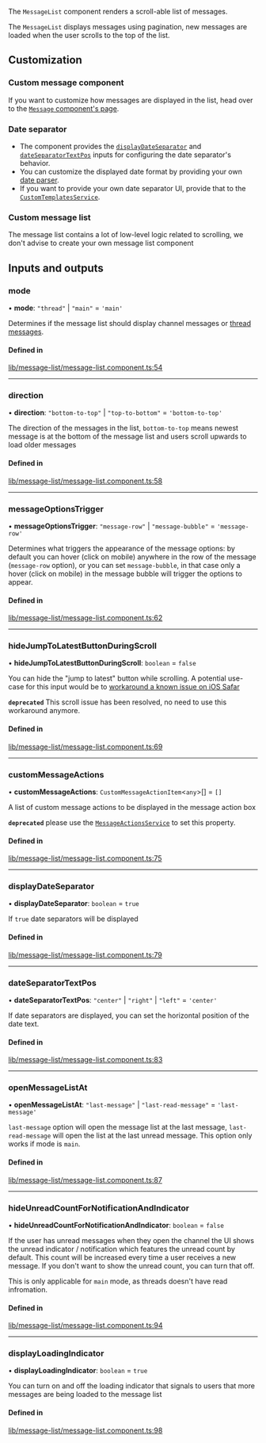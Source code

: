 
The `MessageList` component renders a scroll-able list of messages.

The `MessageList` displays messages using pagination, new messages are loaded when the user scrolls to the top of the list.

## Customization

### Custom message component

If you want to customize how messages are displayed in the list, head over to the [`Message` component's page](../../components/MessageComponent/#customization).

### Date separator

- The component provides the [`displayDateSeparator`](#displaydateseparator) and [`dateSeparatorTextPos`](#dateseparatortextpos) inputs for configuring the date separator's behavior.
- You can customize the displayed date format by providing your own [date parser](../../services/DateParserService/#customdateparser).
- If you want to provide your own date separator UI, provide that to the [`CustomTemplatesService`](../../services/CustomTemplatesService/#dateseparatortemplate).

### Custom message list

The message list contains a lot of low-level logic related to scrolling, we don't advise to create your own message list component

[//]: # "Start of generated content"
## Inputs and outputs 


### mode

• **mode**: ``"thread"`` \| ``"main"`` = `'main'`

Determines if the message list should display channel messages or [thread messages](https://getstream.io/chat/docs/javascript/threads/?language=javascript).

#### Defined in

[lib/message-list/message-list.component.ts:54](https://github.com/GetStream/stream-chat-angular/blob/cb7b12d/projects/stream-chat-angular/src/lib/message-list/message-list.component.ts#L54)

___

### direction

• **direction**: ``"bottom-to-top"`` \| ``"top-to-bottom"`` = `'bottom-to-top'`

The direction of the messages in the list, `bottom-to-top` means newest message is at the bottom of the message list and users scroll upwards to load older messages

#### Defined in

[lib/message-list/message-list.component.ts:58](https://github.com/GetStream/stream-chat-angular/blob/cb7b12d/projects/stream-chat-angular/src/lib/message-list/message-list.component.ts#L58)

___

### messageOptionsTrigger

• **messageOptionsTrigger**: ``"message-row"`` \| ``"message-bubble"`` = `'message-row'`

Determines what triggers the appearance of the message options: by default you can hover (click on mobile) anywhere in the row of the message (`message-row` option), or you can set `message-bubble`, in that case only a hover (click on mobile) in the message bubble will trigger the options to appear.

#### Defined in

[lib/message-list/message-list.component.ts:62](https://github.com/GetStream/stream-chat-angular/blob/cb7b12d/projects/stream-chat-angular/src/lib/message-list/message-list.component.ts#L62)

___

### hideJumpToLatestButtonDuringScroll

• **hideJumpToLatestButtonDuringScroll**: `boolean` = `false`

You can hide the "jump to latest" button while scrolling. A potential use-case for this input would be to [workaround a known issue on iOS Safar](https://github.com/GetStream/stream-chat-angular/issues/418)

**`deprecated`** This scroll issue has been resolved, no need to use this  workaround anymore.

#### Defined in

[lib/message-list/message-list.component.ts:69](https://github.com/GetStream/stream-chat-angular/blob/cb7b12d/projects/stream-chat-angular/src/lib/message-list/message-list.component.ts#L69)

___

### customMessageActions

• **customMessageActions**: `CustomMessageActionItem`<`any`\>[] = `[]`

A list of custom message actions to be displayed in the message action box

**`deprecated`** please use the [`MessageActionsService`](https://getstream.io/chat/docs/sdk/angular/services/MessageActionsService) to set this property.

#### Defined in

[lib/message-list/message-list.component.ts:75](https://github.com/GetStream/stream-chat-angular/blob/cb7b12d/projects/stream-chat-angular/src/lib/message-list/message-list.component.ts#L75)

___

### displayDateSeparator

• **displayDateSeparator**: `boolean` = `true`

If `true` date separators will be displayed

#### Defined in

[lib/message-list/message-list.component.ts:79](https://github.com/GetStream/stream-chat-angular/blob/cb7b12d/projects/stream-chat-angular/src/lib/message-list/message-list.component.ts#L79)

___

### dateSeparatorTextPos

• **dateSeparatorTextPos**: ``"center"`` \| ``"right"`` \| ``"left"`` = `'center'`

If date separators are displayed, you can set the horizontal position of the date text.

#### Defined in

[lib/message-list/message-list.component.ts:83](https://github.com/GetStream/stream-chat-angular/blob/cb7b12d/projects/stream-chat-angular/src/lib/message-list/message-list.component.ts#L83)

___

### openMessageListAt

• **openMessageListAt**: ``"last-message"`` \| ``"last-read-message"`` = `'last-message'`

`last-message` option will open the message list at the last message, `last-read-message` will open the list at the last unread message. This option only works if mode is `main`.

#### Defined in

[lib/message-list/message-list.component.ts:87](https://github.com/GetStream/stream-chat-angular/blob/cb7b12d/projects/stream-chat-angular/src/lib/message-list/message-list.component.ts#L87)

___

### hideUnreadCountForNotificationAndIndicator

• **hideUnreadCountForNotificationAndIndicator**: `boolean` = `false`

If the user has unread messages when they open the channel the UI shows the unread indicator / notification which features the unread count by default. This count will be increased every time a user receives a new message. If you don't want to show the unread count, you can turn that off.

This is only applicable for `main` mode, as threads doesn't have read infromation.

#### Defined in

[lib/message-list/message-list.component.ts:94](https://github.com/GetStream/stream-chat-angular/blob/cb7b12d/projects/stream-chat-angular/src/lib/message-list/message-list.component.ts#L94)

___

### displayLoadingIndicator

• **displayLoadingIndicator**: `boolean` = `true`

You can turn on and off the loading indicator that signals to users that more messages are being loaded to the message list

#### Defined in

[lib/message-list/message-list.component.ts:98](https://github.com/GetStream/stream-chat-angular/blob/cb7b12d/projects/stream-chat-angular/src/lib/message-list/message-list.component.ts#L98)

[//]: # "End of generated content"
